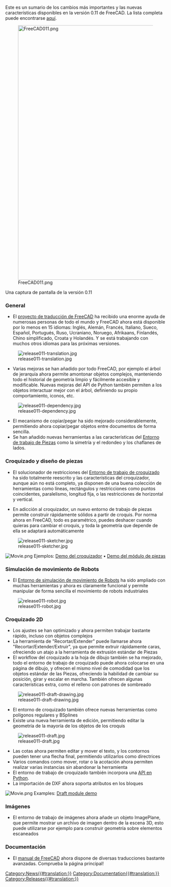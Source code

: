 Este es un sumario de los cambios más importantes y las nuevas características disponibles en la versión 0.11 de FreeCAD. La lista completa puede encontrarse [http://www.freecadweb.org/tracker/changelog_page.php aquí].

[[Image:FreeCAD011.png|800px]]

Una captura de pantalla de la versión 0.11

=== General ===

* El [http://crowdin.net/project/freecad proyecto de traducción de FreeCAD] ha recibido una enorme ayuda de numerosas personas de todo el mundo y FreeCAD ahora está disponible por lo menos en 15 idiomas: Inglés, Alemán, Francés, Italiano, Sueco, Español, Portugués, Ruso, Ucraniano, Noruego, Afrikaans, Finlandés, Chino simplificado, Croata y Holandés. Y se está trabajando con muchos otros idiomas para las próximas versiones.

[[Image:release011-translation.jpg]]

* Varias mejoras se han añadido por todo FreeCAD, por ejemplo el árbol de jerarquía ahora permite amontonar objetos complejos, manteniendo todo el historial de geometría limpio y fácilmente accesible y modificable. Nuevas mejoras del API de Python también permiten a los objetos interactuar mejor con el árbol, definiendo su propio comportamiento, iconos, etc. 

[[Image:release011-dependency.jpg]]

* El mecanismo de copiar/pegar ha sido mejorado considerablemente, permitiendo ahora copiar/pegar objetos entre documentos de forma sencilla.
* Se han añadido nuevas herramientas a las características del [[Part_Workbench/es| Entorno de trabajo de Piezas]] como la simetría y el redondeo y los chaflanes de lados.

=== Croquizado y diseño de piezas ===

* El solucionador de restricciones del [[Sketcher_Workbench/es| Entorno de trabajo de croquizado]] ha sido totalmente reescrito y las características del croquizador, aunque aún no está completo, ya disponen de una buena colección de herramientas como líneas, rectángulos y restricciones como puntos coincidentes, paralelismo, longitud fija, o las restricciones de horizontal y vertical.

* En adicción al croquizador, un nuevo entorno de trabajo de piezas permite construir rápidamente sólidos a partir de croquis. Por norma ahora en FreeCAD, todo es paramétrico, puedes deshacer cuando quieras para cambiar el croquis, y toda la geometría que depende de ella se adaptará automáticamente

[[Image:release011-sketcher.jpg]]

[[Image:Movie.png]] Ejemplos: [http://www.youtube.com/watch?v=hvXupH5bA0E Demo del croquizador] &bull; [http://www.youtube.com/watch?v=7ih9Jp3OAwA Demo del módulo de piezas]

=== Simulación de movimiento de Robots ===

* El [[Robot_Workbench/es| Entorno de simulación de movimiento de Robots]] ha sido ampliado con muchas herramientas y ahora es claramente funcional y permite manipular de forma sencilla el movimiento de robots industriales

[[Image:release011-robot.jpg]]

=== Croquizado 2D ===

* Los ajustes se han optimizado y ahora permiten trabajar bastante rápido, incluso con objetos complejos
* La herramienta de "Recortar/Extender" puede llamarse ahora "Recortar/Extender/Extruir", ya que permite extruir rápidamente caras, ofreciendo un atajo a la herramienta de extrusión estándar de Piezas
* El workflow del croquizado a la hoja de dibujo también se ha mejorado, todo el entorno de trabajo de croquizado puede ahora colocarse en una página de dibujo, y ofrecen el mismo nivel de comodidad que los objetos estándar de las Piezas, ofreciendo la habilidad de cambiar su posición, girar y escalar en marcha. También ofrecen algunas características extra, como el relleno con patrones de sombreado

[[Image:release011-draft-drawing.jpg]]

* El entorno de croquizado también ofrece nuevas herramientas como polígonos regulares y BSplines
* Existe una nueva herramienta de edición, permitiendo editar la geometría de la mayoría de los objetos de los croquis

[[Image:release011-draft.jpg]]

* Las cotas ahora permiten editar y mover el texto, y los contornos pueden tener una flecha final, permitiendo utilizarlos como directrices
* Varios comandos como mover, rotar o la acotación ahora permiten realizar varias instancias sin abandonar la herramienta
* El entorno de trabajo de croquizado también incorpora una [[Draft_API/es|API en Python]].
* La importación de DXF ahora soporta atributos en los bloques

[[Image:Movie.png]] Examples: [http://www.youtube.com/watch?v=Q7cG-LQK8Ps Draft module demo]

=== Imágenes ===

* El entorno de trabajo de imágenes ahora añade un objeto ImagePlane, que permite mostrar un archivo de imagen dentro de la escena 3D, esto puede utilizarse por ejemplo para construir geometría sobre elementos escaneados

=== Documentación ===

* El [[Online Help Toc/es|manual de FreeCAD]] ahora dispone de diversas traducciones bastante avanzadas. Comprueba la página principal!


{{languages/es | {{en|Release_notes_0.11}} {{de|Release_notes_0.11/de}} {{fr|Release_notes_0.11/fr}} {{it|Release_notes_0.11/it}} {{pl|Release_notes_0.11/pl}} {{ru|Release_notes_0.11/ru}} }}


[[Category:News{{#translation:}}]]
[[Category:Documentation{{#translation:}}]]
[[Category:Releases{{#translation:}}]]